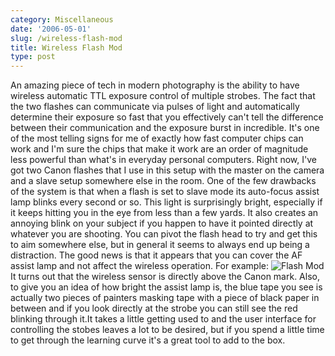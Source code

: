 ```yaml
---
category: Miscellaneous
date: '2006-05-01'
slug: /wireless-flash-mod
title: Wireless Flash Mod
type: post
---
```



An amazing piece of tech in modern photography is the ability to
have wireless automatic TTL exposure control of multiple strobes.
The fact that the two flashes can communicate via pulses of light
and automatically determine their exposure so fast that you
effectively can't tell the difference between their communication
and the exposure burst in incredible. It's one of the most telling
signs for me of exactly how fast computer chips can work and I'm
sure the chips that make it work are an order of magnitude less
powerful than what's in everyday personal computers. Right now,
I've got two Canon flashes that I use in this setup with the master
on the camera and a slave setup somewhere else in the room. One of
the few drawbacks of the system is that when a flash is set to
slave mode its auto-focus assist lamp blinks every second or so.
This light is surprisingly bright, especially if it keeps hitting
you in the eye from less than a few yards. It also creates an
annoying blink on your subject if you happen to have it pointed
directly at whatever you are shooting. You can pivot the flash head
to try and get this to aim somewhere else, but in general it seems
to always end up being a distraction. The good news is that it
appears that you can cover the AF assist lamp and not affect the
wireless operation. For example:
![Flash Mod](http://www.alanwsmith.com/blog/wp-content/uploads/20060430_234118a.jpg "Flash Mod")
It turns out that the wireless sensor is directly above the Canon
mark. Also, to give you an idea of how bright the assist lamp is,
the blue tape you see is actually two pieces of painters masking
tape with a piece of black paper in between and if you look
directly at the strobe you can still see the red blinking through
it.It takes a little getting used to and the user interface for
controlling the stobes leaves a lot to be desired, but if you spend
a little time to get through the learning curve it's a great tool
to add to the box.